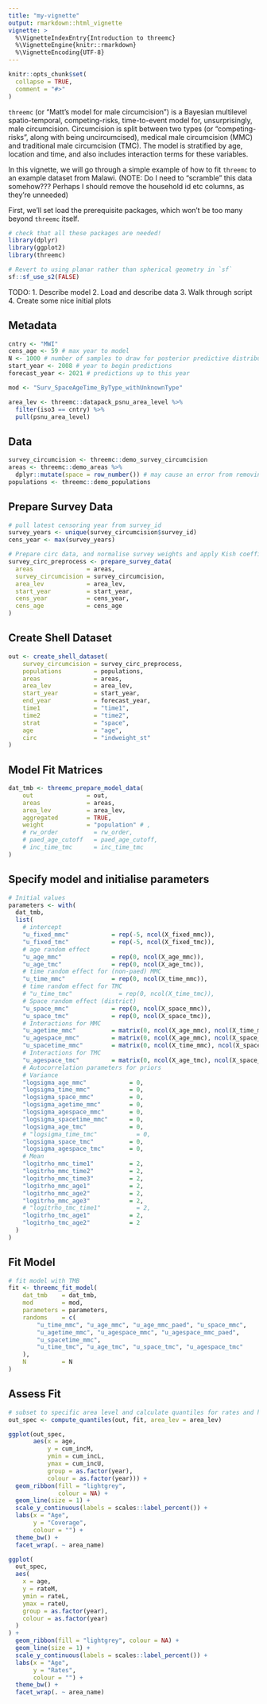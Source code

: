 ```yaml
---
title: "my-vignette"
output: rmarkdown::html_vignette
vignette: >
  %\VignetteIndexEntry{Introduction to threemc}
  %\VignetteEngine{knitr::rmarkdown}
  %\VignetteEncoding{UTF-8}
---
```


```r
knitr::opts_chunk$set(
  collapse = TRUE,
  comment = "#>"
)
```

`threemc` (or "Matt's model for male circumcision") is a Bayesian 
multilevel spatio-temporal, competing-risks, time-to-event model for, 
unsurprisingly, male circumcision. Circumcision is split between two types (or 
"competing-risks", along with being uncircumcised), medical male circumcision 
(MMC) and traditional male circumcision (TMC). The model is stratified by age, 
location and time, and also includes interaction terms for these variables. 

In this vignette, we will go through a simple example of how to fit 
`threemc` to an example dataset from Malawi. 
(NOTE: Do I need to "scramble" this data somehow??? Perhaps I should remove 
the household id etc columns, as they're unneeded)

First, we'll set load the prerequisite packages, which won't be too many 
beyond  `threemc` itself.
```r
# check that all these packages are needed!
library(dplyr)
library(ggplot2)
library(threemc)

# Revert to using planar rather than spherical geometry in `sf`
sf::sf_use_s2(FALSE)
```

TODO: 
1. Describe model 
2. Load and describe data 
3. Walk through script
4. Create some nice initial plots

## Metadata ##

```r
cntry <- "MWI"
cens_age <- 59 # max year to model
N <- 1000 # number of samples to draw for posterior predictive distribution
start_year <- 2008 # year to begin predictions 
forecast_year <- 2021 # predictions up to this year

mod <- "Surv_SpaceAgeTime_ByType_withUnknownType"

area_lev <- threemc::datapack_psnu_area_level %>% 
  filter(iso3 == cntry) %>% 
  pull(psnu_area_level)
```


## Data

```r
survey_circumcision <- threemc::demo_survey_circumcision
areas <- threemc::demo_areas %>% 
  dplyr::mutate(space = row_number()) # may cause an error from removing rows in areas?
populations <- threemc::demo_populations
```

## Prepare Survey Data 

```r
# pull latest censoring year from survey_id
survey_years <- unique(survey_circumcision$survey_id)
cens_year <- max(survey_years)

# Prepare circ data, and normalise survey weights and apply Kish coefficients.
survey_circ_preprocess <- prepare_survey_data(
  areas               = areas,
  survey_circumcision = survey_circumcision,
  area_lev            = area_lev,
  start_year          = start_year,
  cens_year           = cens_year,
  cens_age            = cens_age
)
```

## Create Shell Dataset 

```r
out <- create_shell_dataset(
    survey_circumcision = survey_circ_preprocess,
    populations         = populations,
    areas               = areas,
    area_lev            = area_lev,
    start_year          = start_year,
    end_year            = forecast_year,
    time1               = "time1",
    time2               = "time2",
    strat               = "space",
    age                 = "age",
    circ                = "indweight_st"
)
```

## Model Fit Matrices

```r
dat_tmb <- threemc_prepare_model_data(
    out               = out,
    areas             = areas,
    area_lev          = area_lev,
    aggregated        = TRUE,
    weight            = "population" # ,
    # rw_order          = rw_order,
    # paed_age_cutoff   = paed_age_cutoff,
    # inc_time_tmc      = inc_time_tmc
)
```


## Specify model and initialise parameters 

```r
# Initial values
parameters <- with(
  dat_tmb,
  list(
    # intercept
    "u_fixed_mmc"            = rep(-5, ncol(X_fixed_mmc)),
    "u_fixed_tmc"            = rep(-5, ncol(X_fixed_tmc)),
    # age random effect
    "u_age_mmc"              = rep(0, ncol(X_age_mmc)),
    "u_age_tmc"              = rep(0, ncol(X_age_tmc)),
    # time random effect for (non-paed) MMC
    "u_time_mmc"             = rep(0, ncol(X_time_mmc)),
    # time random effect for TMC
    # "u_time_tmc"             = rep(0, ncol(X_time_tmc)),
    # Space random effect (district)
    "u_space_mmc"            = rep(0, ncol(X_space_mmc)),
    "u_space_tmc"            = rep(0, ncol(X_space_tmc)),
    # Interactions for MMC
    "u_agetime_mmc"          = matrix(0, ncol(X_age_mmc), ncol(X_time_mmc)),
    "u_agespace_mmc"         = matrix(0, ncol(X_age_mmc), ncol(X_space_mmc)),
    "u_spacetime_mmc"        = matrix(0, ncol(X_time_mmc), ncol(X_space_mmc)),
    # Interactions for TMC
    "u_agespace_tmc"         = matrix(0, ncol(X_age_tmc), ncol(X_space_tmc)),
    # Autocorrelation parameters for priors
    # Variance
    "logsigma_age_mmc"            = 0,
    "logsigma_time_mmc"           = 0,
    "logsigma_space_mmc"          = 0,
    "logsigma_agetime_mmc"        = 0,
    "logsigma_agespace_mmc"       = 0,
    "logsigma_spacetime_mmc"      = 0,
    "logsigma_age_tmc"            = 0,
    # "logsigma_time_tmc"           = 0,
    "logsigma_space_tmc"          = 0,
    "logsigma_agespace_tmc"       = 0,
    # Mean
    "logitrho_mmc_time1"          = 2,
    "logitrho_mmc_time2"          = 2,
    "logitrho_mmc_time3"          = 2,
    "logitrho_mmc_age1"           = 2,
    "logitrho_mmc_age2"           = 2,
    "logitrho_mmc_age3"           = 2,
    # "logitrho_tmc_time1"          = 2,
    "logitrho_tmc_age1"           = 2,
    "logitrho_tmc_age2"           = 2
  )
)
```


## Fit Model 

```r
# fit model with TMB
fit <- threemc_fit_model(
    dat_tmb    = dat_tmb,
    mod        = mod,
    parameters = parameters,
    randoms    = c(
        "u_time_mmc", "u_age_mmc", "u_age_mmc_paed", "u_space_mmc",
        "u_agetime_mmc", "u_agespace_mmc", "u_agespace_mmc_paed",
        "u_spacetime_mmc",
        "u_time_tmc", "u_age_tmc", "u_space_tmc", "u_agespace_tmc"
    ),
    N          = N
)
```


## Assess Fit 

```r
# subset to specific area level and calculate quantiles for rates and hazard
out_spec <- compute_quantiles(out, fit, area_lev = area_lev)
```

```r
ggplot(out_spec,
       aes(x = age,
           y = cum_incM,
           ymin = cum_incL,
           ymax = cum_incU,
           group = as.factor(year),
           colour = as.factor(year))) +
  geom_ribbon(fill = "lightgrey",
              colour = NA) +
  geom_line(size = 1) +
  scale_y_continuous(labels = scales::label_percent()) +
  labs(x = "Age",
       y = "Coverage",
       colour = "") +
  theme_bw() +
  facet_wrap(. ~ area_name)
```

```r
ggplot(
  out_spec,
  aes(
    x = age,
    y = rateM,
    ymin = rateL,
    ymax = rateU,
    group = as.factor(year),
    colour = as.factor(year)
  )
) +
  geom_ribbon(fill = "lightgrey", colour = NA) +
  geom_line(size = 1) +
  scale_y_continuous(labels = scales::label_percent()) +
  labs(x = "Age",
       y = "Rates",
       colour = "") +
  theme_bw() +
  facet_wrap(. ~ area_name)
```